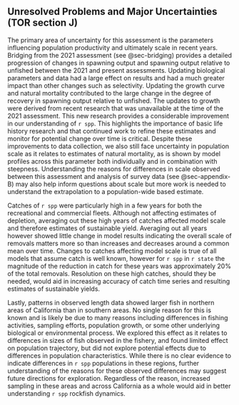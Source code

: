 ## Unresolved Problems and Major Uncertainties (TOR section J)

<!-- Describe any special issues (e.g., unbalanced or questionable data, missing survey data) that complicate scientific assessment, questions about the best model scenario. -->

The primary area of uncertainty for this assessment is the parameters influencing population productivity and ultimately scale in recent years. Bridging from the 2021 assessment (see @sec-bridging) provides a detailed progression of changes in spawning output and spawning output relative to unfished between the 2021 and present assessments. Updating biological parameters and data had a large effect on results and had a much greater impact than other changes such as selectivity. Updating the growth curve and natural mortality contributed to the large change in the degree of recovery in spawning output relative to unfished. The updates to growth were derived from recent research that was unavailable at the time of the 2021 assessment. This new research provides a considerable improvement in our understanding of `r spp`. This highlights the importance of basic life history research and that continued work to refine these estimates and monitor for potential change over time is critical. Despite these improvements to data collection, we also still face uncertainty in population scale as it relates to estimates of natural mortality, as is shown by model profiles across this parameter both individually and in combination with steepness. Understanding the reasons for differences in scale observed between this assessment and analysis of \gls{rov} survey data (see @sec-appendix-B) may also help inform questions about scale but more work is needed to understand the extrapolation to a population-wide based estimate.   

Catches of `r spp` were particularly high in a few years for both the recreational and commercial fleets. Although not affecting estimates of depletion, averaging out these high years of catches affected model scale and therefore estimates of sustainable yield. Averaging out all years however showed little change in model results indicating the overall scale of removals matters more so than increases and decreases around a common mean over time. Changes to catches affecting model scale is true of all models that assume catch is well known, however for `r spp` in `r state` the magnitude of the reduction in catch for these years was approximately 20% of the total removals. Resolution on these high catches, should they be needed, would aid in increasing accuracy of catch time series and resulting estimates of sustainable yields.

Lastly, patterns in observed length data showed larger fish in northern areas of California than in southern areas. No single reason for this is known and is likely be due to many reasons including differences in fishing activities, sampling efforts, population growth, or some other underlying biological or environmental process. We explored this effect as it relates to differences in sizes of fish observed in the fishery, and found limited effect on population trajectory, but did not explore potential effects due to differences in population characteristics. While there is no clear evidence to indicate differences in `r spp` populations in these regions, further understanding of the reasons for these observed differences may suggest future directions for exploration. Regardless of the reason, increased sampling in these areas and across California as a whole would aid in better understanding `r spp` rockfish dynamics. 